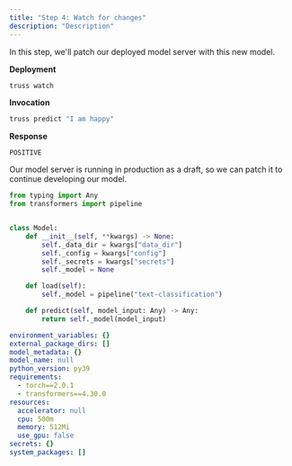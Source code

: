 ```yaml
---
title: "Step 4: Watch for changes"
description: "Description"
---
```


In this step, we'll patch our deployed model server with this new model.

**Deployment**

```sh
truss watch
```

**Invocation**

```sh
truss predict "I am happy"
```

**Response**

```
POSITIVE
```

Our model server is running in production as a draft, so we can patch it to continue developing our model.

<RequestExample>

```python model/model.py
from typing import Any
from transformers import pipeline


class Model:
    def __init__(self, **kwargs) -> None:
        self._data_dir = kwargs["data_dir"]
        self._config = kwargs["config"]
        self._secrets = kwargs["secrets"]
        self._model = None

    def load(self):
        self._model = pipeline("text-classification")

    def predict(self, model_input: Any) -> Any:
        return self._model(model_input)
```

```yaml config.yaml
environment_variables: {}
external_package_dirs: []
model_metadata: {}
model_name: null
python_version: py39
requirements:
  - torch==2.0.1
  - transformers==4.30.0
resources:
  accelerator: null
  cpu: 500m
  memory: 512Mi
  use_gpu: false
secrets: {}
system_packages: []
```

</RequestExample>